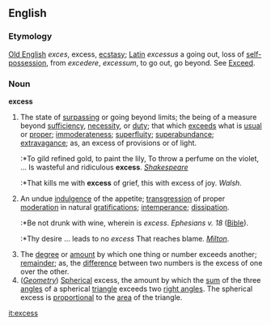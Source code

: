 ==English==
===Etymology===
[[Old English]] ''exces'', excess, [[ecstasy]]; [[Latin]] ''excessus'' a going out, loss of [[self-possession]], from ''excedere'', ''excessum'', to go out, go beyond. See [[Exceed]].
===Noun===
'''excess'''
#The state of [[surpass]]ing or going beyond limits; the being of a measure beyond [[sufficiency]], [[necessity]], or [[duty]]; that which [[exceed]]s what is [[usual]] or [[proper]]; [[immoderateness]]; [[superfluity]]; [[superabundance]]; [[extravagance]]; as, an excess of provisions or of light.
#:*To gild refined gold, to paint the lily, To throw a perfume on the violet, ... Is wasteful and ridiculous '''excess'''. ''[[Shakespeare]]''
#:*That kills me with '''excess''' of grief, this with excess of joy. ''Walsh''.
#An undue [[indulgence]] of the appetite; [[transgression]] of proper [[moderation]] in natural [[gratification]]s; [[intemperance]]; [[dissipation]].
#:*Be not drunk with wine, wherein is ''excess''. ''Ephesians v. 18'' ([[Bible]]).
#:*Thy desire ... leads to no ''excess'' That reaches blame. ''[[Milton]]''.
#The [[degree]] or [[amount]] by which one thing or number exceeds another; [[remainder]]; as, the [[difference]] between two numbers is the excess of one over the other. 
#(''[[Geometry]]'') [[Spherical]] excess, the amount by which the [[sum]] of the three [[angle]]s of a spherical [[triangle]] exceeds two [[right angle]]s. The spherical excess is [[proportional]] to the [[area]] of the triangle.

{{webster}}

[[it:excess]]